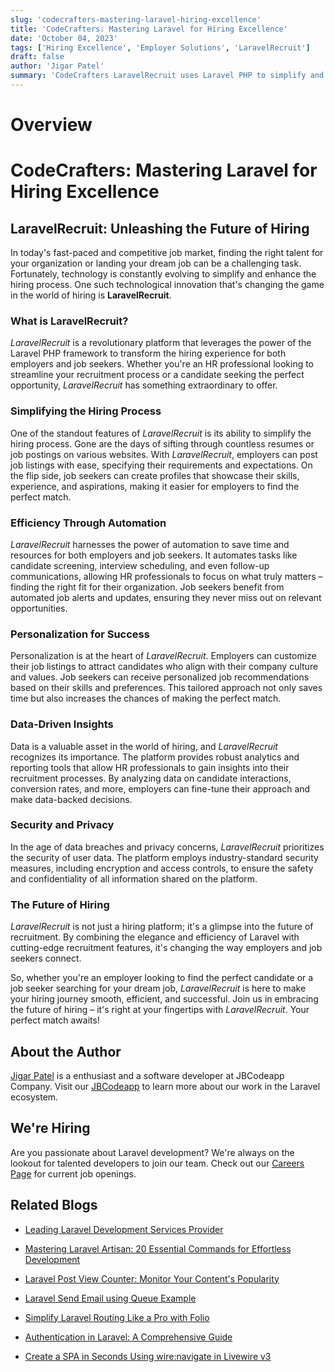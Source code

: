 ```yaml
---
slug: 'codecrafters-mastering-laravel-hiring-excellence'
title: 'CodeCrafters: Mastering Laravel for Hiring Excellence'
date: 'October 04, 2023'
tags: ['Hiring Excellence', 'Employer Solutions', 'LaravelRecruit']
draft: false
author: 'Jigar Patel'
summary: 'CodeCrafters LaravelRecruit uses Laravel PHP to simplify and automate hiring, enhancing personalization for employers and job seekers, revolutionizing the future of recruitment.'
---
```


# Overview

<TOCInline toc={props.toc} exclude="Overview" toHeading={2} defaultimage="" />

# CodeCrafters: Mastering Laravel for Hiring Excellence

## LaravelRecruit: Unleashing the Future of Hiring

In today's fast-paced and competitive job market, finding the right talent for your organization or landing your dream job can be a challenging task. Fortunately, technology is constantly evolving to simplify and enhance the hiring process. One such technological innovation that's changing the game in the world of hiring is **LaravelRecruit**.

### What is LaravelRecruit?

_LaravelRecruit_ is a revolutionary platform that leverages the power of the Laravel PHP framework to transform the hiring experience for both employers and job seekers. Whether you're an HR professional looking to streamline your recruitment process or a candidate seeking the perfect opportunity, _LaravelRecruit_ has something extraordinary to offer.

### Simplifying the Hiring Process

One of the standout features of _LaravelRecruit_ is its ability to simplify the hiring process. Gone are the days of sifting through countless resumes or job postings on various websites. With _LaravelRecruit_, employers can post job listings with ease, specifying their requirements and expectations. On the flip side, job seekers can create profiles that showcase their skills, experience, and aspirations, making it easier for employers to find the perfect match.

### Efficiency Through Automation

_LaravelRecruit_ harnesses the power of automation to save time and resources for both employers and job seekers. It automates tasks like candidate screening, interview scheduling, and even follow-up communications, allowing HR professionals to focus on what truly matters – finding the right fit for their organization. Job seekers benefit from automated job alerts and updates, ensuring they never miss out on relevant opportunities.

### Personalization for Success

Personalization is at the heart of _LaravelRecruit_. Employers can customize their job listings to attract candidates who align with their company culture and values. Job seekers can receive personalized job recommendations based on their skills and preferences. This tailored approach not only saves time but also increases the chances of making the perfect match.

### Data-Driven Insights

Data is a valuable asset in the world of hiring, and _LaravelRecruit_ recognizes its importance. The platform provides robust analytics and reporting tools that allow HR professionals to gain insights into their recruitment processes. By analyzing data on candidate interactions, conversion rates, and more, employers can fine-tune their approach and make data-backed decisions.

### Security and Privacy

In the age of data breaches and privacy concerns, _LaravelRecruit_ prioritizes the security of user data. The platform employs industry-standard security measures, including encryption and access controls, to ensure the safety and confidentiality of all information shared on the platform.

### The Future of Hiring

_LaravelRecruit_ is not just a hiring platform; it's a glimpse into the future of recruitment. By combining the elegance and efficiency of Laravel with cutting-edge recruitment features, it's changing the way employers and job seekers connect.

So, whether you're an employer looking to find the perfect candidate or a job seeker searching for your dream job, _LaravelRecruit_ is here to make your hiring journey smooth, efficient, and successful. Join us in embracing the future of hiring – it's right at your fingertips with _LaravelRecruit_. Your perfect match awaits!

## About the Author

[Jigar Patel](https://expertlaravel.com) is a
enthusiast and a software developer at JBCodeapp Company. Visit our [JBCodeapp](https://jbcodeapp.com) to learn more about our work in the Laravel ecosystem.

## We're Hiring

Are you passionate about Laravel development? We're always on the lookout for talented developers to join our team. Check out our [Careers Page](https://jbcodeapp.com/career) for current job openings.

## Related Blogs

- [Leading Laravel Development Services Provider](leading-laravel-development-services-provider)

- [Mastering Laravel Artisan: 20 Essential Commands for Effortless Development](mastering-laravel-artisan-20-essential-commands)

- [Laravel Post View Counter: Monitor Your Content's Popularity](maximizing-web-development-potential-choose-laravel-developers)

- [Laravel Send Email using Queue Example](send-email-using-queue-example)

- [Simplify Laravel Routing Like a Pro with Folio](simplify-laravel-routing-like-a-pro-with-folio)

- [Authentication in Laravel: A Comprehensive Guide](step-by-step-guide-laravel-authentication)

- [Create a SPA in Seconds Using wire:navigate in Livewire v3](livewire-create-spa)
